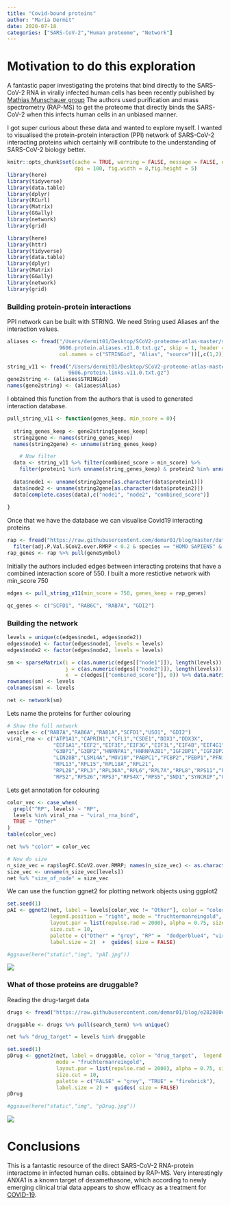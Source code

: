 ```yaml
---
title: "Covid-bound proteins"
author: "Maria Dermit"
date: 2020-07-18
categories: ["SARS-CoV-2","Human proteome", "Network"]
---
```


# Motivation to do this exploration
A fantastic paper investigating the proteins that bind directly to the SARS-CoV-2 RNA in virally infected human cells has been recently published by
[Mathias Munschauer group](https://www.biorxiv.org/content/10.1101/2020.07.15.204404v1)
The authors used purification and mass spectrometry (RAP-MS) to get the proteome that directly binds the SARS-CoV-2 when this infects human cells in an unbiased manner. 

I got super curious about these data and wanted to explore myself. I wanted to visualised the protein-protein interaction (PPI) network of SARS-CoV-2 interacting proteins which certainly will contribute to the understanding of SARS-CoV-2 biology better. 

```r
knitr::opts_chunk$set(cache = TRUE, warning = FALSE, message = FALSE, echo=TRUE, 
                      dpi = 100, fig.width = 8,fig.height = 5)
library(here)
library(tidyverse)
library(data.table)
library(dplyr)
library(RCurl)
library(Matrix)
library(GGally)
library(network)
library(grid)

```

```r
library(here)
library(httr)
library(tidyverse)
library(data.table)
library(dplyr)
library(Matrix)
library(GGally)
library(network)
library(grid)

```

### Building protein-protein interactions
PPI network can be built with STRING. We need String used Aliases anf the interaction values.   
```r
aliases <- fread("/Users/dermit01/Desktop/SCoV2-proteome-atlas-master/string_v11/
                 9606.protein.aliases.v11.0.txt.gz", skip = 1, header = FALSE, 
                 col.names = c("STRINGid", "Alias", "source"))[,c(1,2)]

string_v11 <- fread("/Users/dermit01/Desktop/SCoV2-proteome-atlas-master/string_v11/
                    9606.protein.links.v11.0.txt.gz")
gene2string <- (aliases$STRINGid)
names(gene2string) <- (aliases$Alias)
```

I obtained this function from the authors that is used to generated interaction database. 
```r
pull_string_v11 <- function(genes_keep, min_score = 0){
  
  string_genes_keep <- gene2string[genes_keep]
  string2gene <- names(string_genes_keep)
  names(string2gene) <- unname(string_genes_keep)

    # Now filter
  data <- string_v11 %>% filter(combined_score > min_score) %>%
    filter(protein1 %in% unname(string_genes_keep) & protein2 %in% unname(string_genes_keep))
  
  data$node1 <- unname(string2gene[as.character(data$protein1)])
  data$node2 <- unname(string2gene[as.character(data$protein2)])
  data[complete.cases(data),c("node1", "node2", "combined_score")]
  
}
```
Once that we have the database we can visualise Covid19 interacting proteins
```r
rap <- fread("https://raw.githubusercontent.com/demar01/blog/master/data/SCoV2/SCoV2_RAPms.txt") %>%
  filter(adj.P.Val.SCoV2.over.RMRP < 0.2 & species == "HOMO SAPIENS" & logFC.SCoV2.over.RMRP > 0)
rap_genes <- rap %>% pull(geneSymbol)

```

Initially the authors included edges between interacting proteins that have a combined interaction score of 550. I built a more restictive network with min_score 750 
```r
edges <- pull_string_v11(min_score = 750, genes_keep = rap_genes)

```


```r
qc_genes <- c("SCFD1", "RAB6C", "RAB7A", "GDI2")

```

### Building the network
```r
levels = unique(c(edges$node1, edges$node2))
edges$node1 <- factor(edges$node1, levels = levels)
edges$node2 <- factor(edges$node2, levels = levels)

sm <- sparseMatrix(i = c(as.numeric(edges[["node1"]]), length(levels)), 
                   j = c(as.numeric(edges[["node2"]]), length(levels)), 
                   x  = c(edges[["combined_score"]], 0)) %>% data.matrix()
rownames(sm) <- levels
colnames(sm) <- levels

net <- network(sm)

```

Lets name the proteins for further colouring
```r
# Show the full network
vesicle <- c("RAB7A","RAB6A","RAB1A","SCFD1","USO1", "GDI2")
viral_rna <- c("ATP1A1","CAPRIN1","CFL1","CSDE1","DDX1","DDX3X",
               "EEF1A1","EEF2","EIF3E","EIF3G","EIF3L","EIF4B","EIF4G1","EIF4H","EIF5A",
               "G3BP1","G3BP2","HNRNPA1","HNRNPA2B1","IGF2BP1","IGF2BP2",
               "LIN28B","LSM14A","MOV10","PABPC1","PCBP2","PEBP1","PFN1","PPIA",
               "RPL13","RPL15","RPL18A","RPL21",
               "RPL28","RPL3","RPL36A","RPL6","RPL7A","RPL8","RPS11","RPS12","RPS14",
               "RPS2","RPS26","RPS3","RPS4X","RPS5","SND1","SYNCRIP","UPF1","YBX1")
```

Lets get annotation for colouring
```r
color_vec <- case_when(
  grepl("^RP", levels) ~ "RP",
  levels %in% viral_rna ~ "viral_rna_bind",
  TRUE ~ "Other"
)
table(color_vec)

net %v% "color" = color_vec
```

```r
# Now do size
n_size_vec = rap$logFC.SCoV2.over.RMRP; names(n_size_vec) <- as.character(rap$geneSymbol)
size_vec <- unname(n_size_vec[levels])
net %v% "size_of_node" = size_vec
```

We can use the function ggnet2 for plotting network objects using ggplot2
```r
set.seed(1)
pAI <- ggnet2(net, label = levels[color_vec != "Other"], color = "color", 
              legend.position = "right", mode = "fruchtermanreingold",
              layout.par = list(repulse.rad = 2000), alpha = 0.75, size = "size_of_node",
              size.cut = 10,
              palette = c("Other" = "grey", "RP" =  "dodgerblue4", "viral_rna_bind" = "purple2"),
              label.size = 2)  +  guides( size = FALSE)

#ggsave(here("static","img", "pAI.jpg"))
```
![](https://raw.githubusercontent.com/demar01/blog/master/static/img/pAI.jpg)


### What of those proteins are druggable?
Reading the drug-target data
```r
drugs <- fread("https://raw.githubusercontent.com/demar01/blog/e282080e210e6d7690402535025b5620046c7bb9/data/SCoV2/RAP-MS_dgidb_export_2020-06-29.tsv")
```


```r
druggable <- drugs %>% pull(search_term) %>% unique()

net %v% "drug_target" = levels %in% druggable

set.seed(1)
pDrug <- ggnet2(net, label = druggable, color = "drug_target",  legend.position = "right", 
                mode = "fruchtermanreingold",
                layout.par = list(repulse.rad = 2000), alpha = 0.75, size = "size_of_node",
                size.cut = 10,
                palette = c("FALSE" = "grey", "TRUE" = "firebrick"),
                label.size = 2) +  guides( size = FALSE)
pDrug

#ggsave(here("static","img", "pDrug.jpg"))
```
![](https://raw.githubusercontent.com/demar01/blog/master/static/img/pDrug.jpg)


# Conclusions 
 This is a fantastic resource of the direct SARS-CoV-2 RNA-protein interactome in infected human cells. obtained by RAP-MS. Very interestingly ANXA1 is a known target of dexamethasone, which according to newly emerging clinical trial data appears to show efficacy as a treatment for [COVID-19](https://www.medrxiv.org/content/10.1101/2020.06.22.20137273v1).

